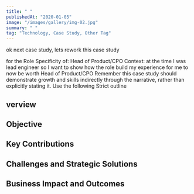 ```yaml
---
title: " "
publishedAt: "2020-01-05"
image: "/images/gallery/img-02.jpg"
summary: " "
tag: "Technology, Case Study, Other Tag"
---
```


ok next case study, 
lets rework this case study 

for the Role Specificity of: Head of Product/CPO
Context: 
at the time I was lead engineer so I want to show how the role build my experience for me to now be worth Head of Product/CPO
Remember this case study should demonstrate growth and skills indirectly through the narrative, rather than explicitly stating it.
Use the following Strict outline


## verview
## Objective
## Key Contributions
## Challenges and Strategic Solutions
## Business Impact and Outcomes
